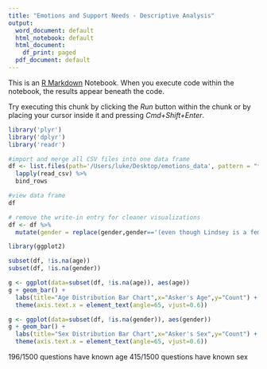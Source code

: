 ```yaml
---
title: "Emotions and Support Needs - Descriptive Analysis"
output:
  word_document: default
  html_notebook: default
  html_document:
    df_print: paged
  pdf_document: default
---
```


This is an [R Markdown](http://rmarkdown.rstudio.com) Notebook. When you execute code within the notebook, the results appear beneath the code. 

Try executing this chunk by clicking the *Run* button within the chunk or by placing your cursor inside it and pressing *Cmd+Shift+Enter*. 

```r
library('plyr')
library('dplyr')
library('readr')

#import and merge all CSV files into one data frame
df <- list.files(path='/Users/luke/Desktop/emotions_data', pattern = "*.csv", full.names = TRUE) %>%
  lapply(read_csv) %>%
  bind_rows

#view data frame
df

```
```r
# remove the write-in entry for cleaner visualizations
df <- df %>%
  mutate(gender = replace(gender,gender=='(even though Lindsey is a female name, I am not sure about the gender)', NA))
```


```r
library(ggplot2)

subset(df, !is.na(age))
subset(df, !is.na(gender))

g <- ggplot(data=subset(df, !is.na(age)), aes(age))
g + geom_bar() + 
  labs(title="Age Distribution Bar Chart",x="Asker's Age",y="Count") + 
  theme(axis.text.x = element_text(angle=65, vjust=0.6))

g <- ggplot(data=subset(df, !is.na(gender)), aes(gender))
g + geom_bar() + 
  labs(title="Sex Distribution Bar Chart",x="Asker's Sex",y="Count") +
  theme(axis.text.x = element_text(angle=65, vjust=0.6))
```
196/1500 questions have known age
415/1500 questions have known sex
